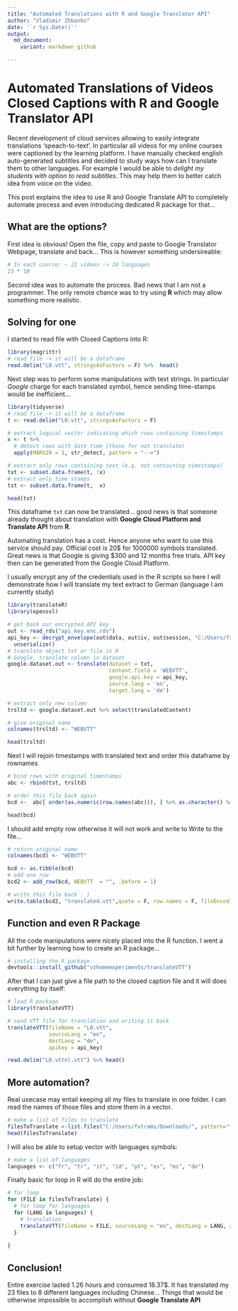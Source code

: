 ```yaml
---
title: "Automated Translations with R and Google Translator API"
author: "Vladimir Zhbanko"
date: '`r Sys.Date()`'
output:
  md_document:
    variant: markdown_github

---
```


# Automated Translations of Videos Closed Captions with R and Google Translator API

Recent development of cloud services allowing to easily integrate translations 'speach-to-text'. In particular all videos for my online courses were captioned by the learning platform. I have manually checked english auto-generated subtitles and decided to study ways how can I translate them to other languages. For example I would be able to *delight my students with option to read subtitles*. This may help them to better catch idea from voice on the video. 

This post explains the idea to use R and Google Translate API to completely automate process and even introducing dedicated R package for that...

## What are the options?

First idea is obvious! Open the file, copy and paste to Google Translator Webpage, translate and back... This is however something undersireable:

```r
# In each course: ~ 23 videos -> 10 languages 
23 * 10
```

Second idea was to automate the process. Bad news that I am not a programmer. The only remote chance was to try using **R** which may allow something more realistic.

## Solving for one

I started to read file with Closed Captions into R:


```r
library(magrittr)
# read file -> it will be a dataframe
read.delim("L0.vtt", stringsAsFactors = F) %>%  head()
```

Next step was to perform some manipulations with text strings. In particular *Google* charge for each translated symbol, hence sending time-stamps would be inefficient...

```r
library(tidyverse)
# read file -> it will be a dataframe
t <- read.delim("L0.vtt", stringsAsFactors = F)

# extract logical vector indicating which rows containing timestamps
x <- t %>% 
  # detect rows with date time (those for not translate)
  apply(MARGIN = 1, str_detect, pattern = "-->")

# extract only rows containing text (e.g. not containing timestamps) 
txt <- subset.data.frame(t, !x) 
# extract only time stamps
tst <- subset.data.frame(t,  x)

head(txt)
```

This dataframe `txt` can now be translated... good news is that someone already thought about translation with **Google Cloud Platform and Translate API** from **R**. 

Automating translation has a cost. Hence anyone who want to use this service should pay. Official cost is 20$ for 1000000 symbols translated. Great news is that Google is giving $300 and 12 months free trials. API key then can be generated from the Google Cloud Platform.

I usually encrypt any of the credentials used in the R scripts so here I will demonstrate how I will translate my text extract to German (language I am currently study)

```r
library(translateR)
library(openssl)

# get back our encrypted API key
out <- read_rds("api_key.enc.rds")
api_key <- decrypt_envelope(out$data, out$iv, out$session, "C:/Users/fxtrams/.ssh/id_api", password = "") %>% 
  unserialize()
# translate object txt or file in R
# Google, translate column in dataset
google.dataset.out <- translate(dataset = txt,
                                content.field = 'WEBVTT',
                                google.api.key = api_key,
                                source.lang = 'en',
                                target.lang = 'de')

# extract only new column
trsltd <- google.dataset.out %>% select(translatedContent)

# give original name
colnames(trsltd) <- "WEBVTT"

head(trsltd)
```

Next I will rejoin timestamps with translated text and order this dataframe by rownames

```r
# bind rows with original timestamps
abc <- rbind(tst, trsltd)

# order this file back again
bcd <-  abc[ order(as.numeric(row.names(abc))), ] %>% as.character() %>% as.data.frame()

head(bcd)
```

I should add empty row otherwise it will not work and write to
Write to the file...

```r
# return original name
colnames(bcd) <- "WEBVTT"

bcd <- as.tibble(bcd)
# add one row
bcd2 <- add_row(bcd, WEBVTT  = "", .before = 1)

# write this file back :_)
write.table(bcd2, "translated.vtt",quote = F, row.names = F, fileEncoding = "UTF-8")
```

## Function and even R Package

All the code manipulations were nicely placed into the R function. I went a bit further by learning how to create an R package...

```r
# installing the R package
devtools::install_github("vzhomeexperiments/translateVTT")
```

After that I can just give a file path to the closed caption file and it will does everything by itself:

```r
# load R package
library(translateVTT)

# send VTT file for translation and writing it back
translateVTT(fileName = "L0.vtt", 
             sourceLang = "en",
             destLang = "de",
             apikey = api_key)

read.delim("L0.vttnl.vtt") %>% head()

```

## More automation?

Real usecase may entail keeping all my files to translate in one folder. I can read the names of those files and store them in a vector.

```r
# make a list of files to translate
filesToTranslate <-list.files("C:/Users/fxtrams/Downloads/", pattern="*.vtt", full.names=TRUE)
head(filesToTranslate)
```

I will also be able to setup vector with languages symbols:

```r
# make a list of languages
languages <- c("fr", "tr", "it", "id", "pt", "es", "ms", "de")
```

Finally basic for loop in R will do the entire job:

```r
# for loop
for (FILE in filesToTranslate) {
  # for loop for languages
  for (LANG in languages) {
    # translation
    translateVTT(fileName = FILE, sourceLang = "en", destLang = LANG, apikey = api_key)
  }
  
}

```

## Conclusion! 

Entire exercise lasted 1.26 hours and consumed 18.37$. It has translated my 23 files to 8 different languages including Chinese... Things that would be otherwise impossible to accomplish without **Google Translate API**


